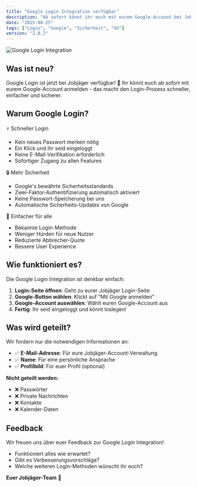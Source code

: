 ```yaml
---
title: "Google Login Integration verfügbar"
description: "Ab sofort könnt ihr euch mit eurem Google-Account bei Jobjäger anmelden - schneller, einfacher und sicherer"
date: "2025-08-25"
tags: ["Login", "Google", "Sicherheit", "UX"]
version: "2.0.2"
---
```


<img src="/changelog-changelog.png" alt="Google Login Integration" className="w-full rounded-lg border" />

## Was ist neu?

Google Login ist jetzt bei Jobjäger verfügbar! 🎉 Ihr könnt euch ab sofort mit eurem Google-Account anmelden - das macht den Login-Prozess schneller, einfacher und sicherer.

## Warum Google Login?

<Accordion type="multiple" collapsible="true" className="w-full not-prose">
  <AccordionItem value="schneller">
    <AccordionTrigger>⚡ Schneller Login</AccordionTrigger>
    <AccordionContent className="flex flex-col gap-4 text-balance">
      <ul className="list-disc space-y-2 pl-4">
        <li>Kein neues Passwort merken nötig</li>
        <li>Ein Klick und ihr seid eingeloggt</li>
        <li>Keine E-Mail-Verifikation erforderlich</li>
        <li>Sofortiger Zugang zu allen Features</li>
      </ul>
    </AccordionContent>
  </AccordionItem>
  
  <AccordionItem value="sicherer">
    <AccordionTrigger>🔒 Mehr Sicherheit</AccordionTrigger>
    <AccordionContent className="flex flex-col gap-4 text-balance">
      <ul className="list-disc space-y-2 pl-4">
        <li>Google's bewährte Sicherheitsstandards</li>
        <li>Zwei-Faktor-Authentifizierung automatisch aktiviert</li>
        <li>Keine Passwort-Speicherung bei uns</li>
        <li>Automatische Sicherheits-Updates von Google</li>
      </ul>
    </AccordionContent>
  </AccordionItem>
  
  <AccordionItem value="einfacher">
    <AccordionTrigger>🎯 Einfacher für alle</AccordionTrigger>
    <AccordionContent className="flex flex-col gap-4 text-balance">
      <ul className="list-disc space-y-2 pl-4">
        <li>Bekannte Login-Methode</li>
        <li>Weniger Hürden für neue Nutzer</li>
        <li>Reduzierte Abbrecher-Quote</li>
        <li>Bessere User Experience</li>
      </ul>
    </AccordionContent>
  </AccordionItem>
</Accordion>

## Wie funktioniert es?

Die Google Login Integration ist denkbar einfach:

1. **Login-Seite öffnen**: Geht zu eurer Jobjäger Login-Seite
2. **Google-Button wählen**: Klickt auf "Mit Google anmelden"
3. **Google-Account auswählen**: Wählt euren Google-Account aus
4. **Fertig**: Ihr seid eingeloggt und könnt loslegen!

## Was wird geteilt?

Wir fordern nur die notwendigen Informationen an:

- ✅ **E-Mail-Adresse**: Für eure Jobjäger-Account-Verwaltung
- ✅ **Name**: Für eine persönliche Ansprache
- ✅ **Profilbild**: Für euer Profil (optional)

**Nicht geteilt werden:**
- ❌ Passwörter
- ❌ Private Nachrichten
- ❌ Kontakte
- ❌ Kalender-Daten

## Feedback

Wir freuen uns über euer Feedback zur Google Login Integration! 

- Funktioniert alles wie erwartet?
- Gibt es Verbesserungsvorschläge?
- Welche weiteren Login-Methoden wünscht ihr euch?

**Euer Jobjäger-Team** 🚀
